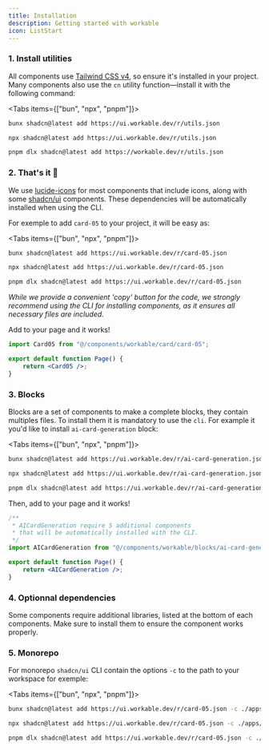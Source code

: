 ```yaml
---
title: Installation
description: Getting started with workable
icon: ListStart
---
```


### 1. Install utilities


All components use [Tailwind CSS v4](https://tailwindcss.com/docs/installation/framework-guides/nextjs), so ensure it's installed in your project.
Many components also use the `cn` utility function—install it with the following command:

<Tabs items={["bun", "npx", "pnpm"]}>
 
```bash tab="bun"
bunx shadcn@latest add https://ui.workable.dev/r/utils.json 
```
 
```bash tab="npx"
npx shadcn@latest add https://ui.workable.dev/r/utils.json
```

```bash tab="pnpm"
pnpm dlx shadcn@latest add https://workable.dev/r/utils.json
```

</Tabs>

### 2. That's it 🎉

We use [lucide-icons](https://lucide.dev/guide/installation) for most components that include icons, along with some [shadcn/ui](https://ui.shadcn.com/) components. These dependencies will be automatically installed when using the CLI.

For exemple to add `card-05` to your project, it will be easy as:

<Tabs items={["bun", "npx", "pnpm"]}>
 
```bash tab="bun"
bunx shadcn@latest add https://ui.workable.dev/r/card-05.json
```
 
```bash tab="npx"
npx shadcn@latest add https://ui.workable.dev/r/card-05.json
```

```bash tab="pnpm"
pnpm dlx shadcn@latest add https://ui.workable.dev/r/card-05.json
```

</Tabs>

_While we provide a convenient 'copy' button for the code, we strongly recommend using the CLI for installing components, as it ensures all necessary files are included._

Add to your page and it works!

```jsx
import Card05 from "@/components/workable/card/card-05";

export default function Page() {
    return <Card05 />;
}
```


### 3. Blocks

Blocks are a set of components to make a complete blocks, they contain multiples files. To install them it is mandatory to use the `cli`. For example it you'd like to install `ai-card-generation` block:

<Tabs items={["bun", "npx", "pnpm"]}>
 
```bash tab="bun"
bunx shadcn@latest add https://ui.workable.dev/r/ai-card-generation.json
```
 
```bash tab="npx"
npx shadcn@latest add https://ui.workable.dev/r/ai-card-generation.json
```

```bash tab="pnpm"
pnpm dlx shadcn@latest add https://ui.workable.dev/r/ai-card-generation.json
```

</Tabs>

Then, add to your page and it works!

```jsx
/**
 * AICardGeneration require 5 additional components
 * that will be automatically installed with the CLI.
 */
import AICardGeneration from "@/components/workable/blocks/ai-card-generation/ai-card-generation";

export default function Page() {
    return <AICardGeneration />;
}
```

### 4. Optionnal dependencies

Some components require additional libraries, listed at the bottom of each components. Make sure to install them to ensure the component works properly.

### 5. Monorepo

For monorepo `shadcn/ui` CLI contain the options `-c` to the path to your workspace for exemple:

<Tabs items={["bun", "npx", "pnpm"]}>
 
```bash tab="bun"
bunx shadcn@latest add https://ui.workable.dev/r/card-05.json -c ./apps/www
```
 
```bash tab="npx"
npx shadcn@latest add https://ui.workable.dev/r/card-05.json -c ./apps/www
```

```bash tab="pnpm"
pnpm dlx shadcn@latest add https://ui.workable.dev/r/card-05.json -c ./apps/www
```

</Tabs>
